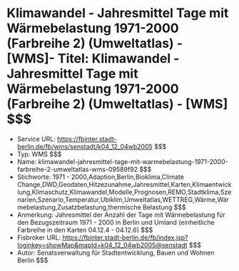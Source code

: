 # Klimawandel - Jahresmittel Tage mit Wärmebelastung 1971-2000 (Farbreihe 2) (Umweltatlas) - [WMS]- Titel: Klimawandel - Jahresmittel Tage mit Wärmebelastung 1971-2000 (Farbreihe 2) (Umweltatlas) - [WMS] $$$
- Service URL: https://fbinter.stadt-berlin.de/fb/wms/senstadt/k04_12_04wb2005 $$$
- Typ: WMS $$$
- Name: klimawandel-jahresmittel-tage-mit-warmebelastung-1971-2000-farbreihe-2-umweltatlas-wms-09589f92 $$$
- Stichworte: 1971 - 2000,Adaption,Berlin,Bioklima,Climate Change,DWD,Geodaten,Hitzezunahme,Jahresmittel,Karten,Klimaentwicklung,Klimaschutz,Klimawandel,Modelle,Prognosen,REMO,Stadtklima,Szenarien,Szenario,Temperatur,Ubiklim,Umweltatlas,WETTREG,Wärme,Wärmebelastung,Zusatzbelastung,thermische Belastung $$$
- Anmerkung: Jahresmittel der Anzahl der Tage mit Wärmebelastung für den Bezugszeitraum 1971 - 2000 in Berlin und Umland (einheitliche Farbreihe in den Karten 04.12.4 - 04.12.6) $$$
- Fisbroker URL: https://fbinter.stadt-berlin.de/fb/index.jsp?loginkey=showMap&mapId=k04_12_04wb2005@senstadt $$$
- Autor: Senatsverwaltung für Stadtentwicklung, Bauen und Wohnen Berlin $$$
